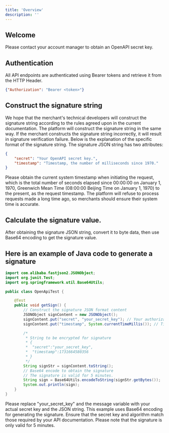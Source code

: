 ```yaml
---
title: 'Overview'
description: ''
---
```


## Welcome

Please contact your account manager to obtain an OpenAPI secret key.


## Authentication

All API endpoints are authenticated using Bearer tokens and retrieve it from the HTTP Header.

```json
{"Authorization": "Bearer <token>"}
```

## Construct the signature string

We hope that the merchant's technical developers will construct the signature string according to the rules agreed upon in the current documentation. The platform will construct the signature string in the same way. If the merchant constructs the signature string incorrectly, it will result in signature verification failure. Below is the explanation of the specific format of the signature string. The signature JSON string has two attributes:

```json
{
    "secret": "Your OpenAPI secret key.",
    "timestamp": "Timestamp, the number of milliseconds since 1970."
}
```

Please obtain the current system timestamp when initiating the request, which is the total number of seconds elapsed since 00:00:00 on January 1, 1970, Greenwich Mean Time (08:00:00 Beijing Time on January 1, 1970) to the present, as the request timestamp. The platform will refuse to process requests made a long time ago, so merchants should ensure their system time is accurate.

## Calculate the signature value.

After obtaining the signature JSON string, convert it to byte data, then use Base64 encoding to get the signature value.

## Here is an example of Java code to generate a signature

``` java
import com.alibaba.fastjson2.JSONObject;
import org.junit.Test;
import org.springframework.util.Base64Utils;

public class OpenApiTest {

    @Test
    public void getSign() {
        // Construct the signature JSON format content
        JSONObject signContent = new JSONObject();
        signContent.put("secret", "your_secret_key"); // Your authorization key
        signContent.put("timestamp", System.currentTimeMillis()); // Timestamp, the number of milliseconds since 1970

        /*
         * String to be encrypted for signature
         * {
         *  "secret":"your_secret_key",
         *  "timestamp":1731664580356
         * }
         */
        String signStr = signContent.toString();
        // Base64 encode to obtain the signature
        // The signature is valid for 5 minutes.
        String sign = Base64Utils.encodeToString(signStr.getBytes());
        System.out.println(sign);
    }
}

```

Please replace "your_secret_key" and the message variable with your actual secret key and the JSON string. This example uses Base64 encoding for generating the signature. Ensure that the secret key and algorithm match those required by your API documentation.
<Warning>Please note that the signature is only valid for 5 minutes.</Warning>
